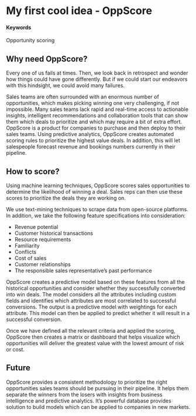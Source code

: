 # My first cool idea - OppScore

#### Keywords

Opportunity scoring

## Why need OppScore?

Every one of us fails at times. Then, we look back in retrospect and wonder how things could have gone differently. But if we could start our endeavors with this hindsight, we could avoid many failures.

Sales teams are often surrounded with an enormous number of opportunities, which makes picking winning one very challenging, if not impossible. Many sales teams lack rapid and real-time access to actionable insights, intelligent recommendations and collaboration tools that can show them which deals to prioritize and which may require a bit of extra effort. OppScore is a product for companies to purchase and then deploy to their sales teams.  Using predictive analytics, OppScore creates automated scoring rules to prioritize the highest value deals. In addition, this will let salespeople forecast revenue and bookings numbers currently in their pipeline. 


## How to score?

Using machine learning techniques, OppScore scores sales opportunities to determine the likelihood of winning a deal. Sales reps can then use these scores to prioritize the deals they are working on. 

We use text-mining techniques to scrape data from open-source platforms. In addition, we take the following feature specifications into consideration:

*  Revenue potential
*  Customer historical transactions
*  Resource requirements
*  Familiarity
*  Conflicts 
*  Cost of sales
*  Customer relationships
*  The responsible sales representative's past performance

OppScore creates a predictive model based on these features from all the historical opportunities and consider whether they successfully converted into win deals. The model considers all the attributes including custom fields and identifies which attributes are most correlated to successful conversions. The output is a predictive model with weightings for each attribute. This model can then be applied to predict whether it will result in a successful conversion.

Once we have defined all the relevant criteria and applied the scoring, OppScore then creates a matrix or dashboard that helps visualize which opportunities will deliver the greatest value with the lowest amount of risk or cost.

## Future

OppScore provides a consistent methodology to prioritize the right opportunities sales teams should be pursuing in their pipeline. It helps them separate the winners from the losers with insights from business intelligence and predictive analytics. It's powerful database provides solution to build models which can be applied to companies in new markets.  
